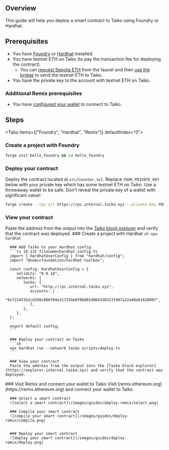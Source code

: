 
## Overview

This guide will help you deploy a smart contract to Taiko using Foundry or Hardhat.

## Prerequisites

- You have [Foundry](https://book.getfoundry.sh/getting-started/installation) or [Hardhat](https://hardhat.org/hardhat-runner/docs/getting-started#quick-start) installed.
- You have testnet ETH on Taiko (to pay the transaction fee for deploying the contract).
   - You can [request Sepolia ETH](/docs/guides/receive-tokens) from the faucet and then [use the bridge](/docs/guides/use-the-bridge) to send the testnet ETH to Taiko.
- You have the private key to the account with testnet ETH on Taiko.

### Additional Remix prerequisites
- You have [configured your wallet](/docs/guides/configure-your-wallet) to connect to Taiko.

## Steps

<Tabs items={["Foundry", "Hardhat", "Remix"]} defaultIndex="0">
  <Tab>
   <Steps>
   ### Create a project with Foundry
   ```sh
   forge init hello_foundry && cd hello_foundry
   ```

   ### Deploy your contract
   Deploy the contract located at `src/Counter.sol`. Replace `YOUR_PRIVATE_KEY` below with your private key which has some testnet ETH on Taiko.
   <Callout type="warning">
   Use a throwaway wallet to be safe. Don't reveal the private key of a wallet with significant value!
   </Callout>

   ```sh
   forge create --rpc-url https://rpc.internal.taiko.xyz --private-key YOUR_PRIVATE_KEY src/Counter.sol:Counter
   ```

   ### View your contract
   Paste the address from the output into the [Taiko block explorer](https://explorer.internal.taiko.xyz) and verify that the contract was deployed.
   </Steps>
  </Tab>
  <Tab>
   <Steps>
      ### Create a project with Hardhat
      ```sh
      npx hardhat
      ```

      ### Add Taiko to your Hardhat config
      ```ts {6-13} filename=hardhat.config.ts
      import { HardhatUserConfig } from "hardhat/config";
      import "@nomicfoundation/hardhat-toolbox";

      const config: HardhatUserConfig = {
         solidity: "0.8.18",
         networks: {
            taiko: {
               url: "http://rpc.internal.taiko.xyz",
               accounts: [
                  "0xf214f2b2cd398c806f84e317254e0f0b801d0643303237d97a22a48e01628897",
               ],
            },
         },
      };

      export default config;
      ```

      ### Deploy your contract on Taiko
      ```sh
      npx hardhat run --network taiko scripts/deploy.ts
      ```

      ### View your contract
      Paste the address from the output into the [Taiko block explorer](https://explorer.internal.taiko.xyz) and verify that the contract was deployed.
   </Steps>
  </Tab>
  <Tab>
   <Steps>
      ### Visit Remix and connect your wallet to Taiko
      Visit [remix.ethereum.org](https://remix.ethereum.org) and connect your wallet to Taiko.

      ### Select a smart contract
      ![select a smart contract](/images/guides/deploy-remix/select.png)

      ### Compile your smart contract
      ![compile your smart contract](/images/guides/deploy-remix/compile.png)


      ### Deploy your smart contract
      ![deploy your smart contract](/images/guides/deploy-remix/deploy.png)
   </Steps>
  </Tab>
</Tabs>
